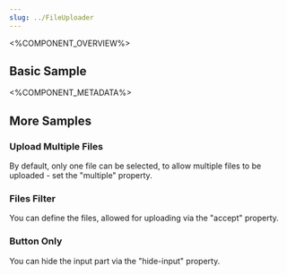 ```yaml
---
slug: ../FileUploader
---
```



<%COMPONENT_OVERVIEW%>

## Basic Sample
<Basic />

<%COMPONENT_METADATA%>

## More Samples


### Upload Multiple Files

By default, only one file can be selected,
to allow multiple files to be uploaded - set the "multiple" property.

<MultipleFiles />

### Files Filter
You can define the files, allowed for uploading via the "accept" property.

<FilesFilter />

### Button Only
You can hide the input part via the "hide-input" property.

<WithoutInput />
